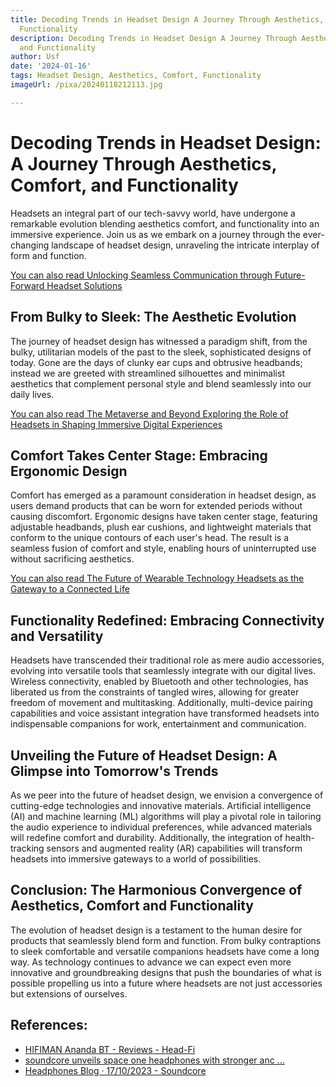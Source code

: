 ```yaml
---
title: Decoding Trends in Headset Design A Journey Through Aesthetics, Comfort, and
  Functionality
description: Decoding Trends in Headset Design A Journey Through Aesthetics, Comfort,
  and Functionality
author: Usf
date: '2024-01-16'
tags: Headset Design, Aesthetics, Comfort, Functionality
imageUrl: /pixa/20240118212113.jpg

---
```

#  Decoding Trends in Headset Design: A Journey Through Aesthetics, Comfort, and Functionality

Headsets an integral  part  of our tech-savvy world, have undergone a remarkable evolution blending aesthetics comfort, and functionality  into an  immersive experience. Join us as we embark on a journey through the ever-changing landscape of headset design,  unraveling the intricate interplay of form  and  function.

[You can also read Unlocking Seamless Communication through Future-Forward Headset  Solutions](Unlocking%20Seamless%20Communication%20through%20Future-Forward%20Headset%20Solutions)


## From Bulky to  Sleek: The Aesthetic Evolution

The journey  of headset design has  witnessed a paradigm shift,  from the bulky,  utilitarian models of the past to the sleek, sophisticated designs of today. Gone are the days of clunky ear cups and  obtrusive headbands; instead we are greeted with streamlined silhouettes and  minimalist aesthetics that complement personal style and blend seamlessly into  our daily lives.

[You can also read The  Metaverse and Beyond Exploring  the Role of  Headsets in  Shaping Immersive Digital Experiences](The%20Metaverse%20and%20Beyond%20Exploring%20the%20Role%20of%20Headsets%20in%20Shaping%20Immersive%20Digital%20Experiences)


## Comfort Takes Center  Stage: Embracing Ergonomic Design

Comfort has emerged as a paramount consideration in headset design,  as users demand products that can be worn for extended periods without causing discomfort. Ergonomic designs have taken center stage, featuring adjustable headbands, plush ear cushions, and lightweight materials that conform to the unique contours of  each user's head. The result is a seamless fusion of comfort and style,  enabling hours of uninterrupted use without sacrificing aesthetics.

[You can also read The Future of Wearable Technology Headsets as the Gateway to a Connected Life](The%20Future%20of%20Wearable%20Technology%20Headsets%20as%20the%20Gateway%20to%20a%20Connected%20Life)


## Functionality Redefined: Embracing Connectivity and Versatility

Headsets have transcended their traditional  role as mere audio accessories, evolving  into versatile tools that seamlessly  integrate with our digital lives. Wireless connectivity, enabled by Bluetooth and other technologies, has liberated us from the constraints  of  tangled wires, allowing for greater freedom of movement  and multitasking. Additionally, multi-device pairing capabilities  and voice assistant integration have  transformed headsets into indispensable companions for work, entertainment and communication.

## Unveiling  the Future of Headset Design: A Glimpse into Tomorrow's Trends

As we peer into the future of headset design, we envision a convergence of cutting-edge technologies and innovative materials. Artificial intelligence (AI) and machine learning (ML) algorithms will play a pivotal role in tailoring the audio experience to individual preferences, while advanced materials will redefine comfort and durability. Additionally, the integration of health-tracking sensors and  augmented reality (AR) capabilities will transform headsets into  immersive gateways  to a world of possibilities.

## Conclusion: The Harmonious Convergence of Aesthetics,  Comfort and Functionality

The evolution of headset design is a testament  to the human desire for products that seamlessly blend  form and function. From bulky contraptions to  sleek comfortable and versatile companions headsets have  come a long way. As technology continues to advance we can expect even more innovative and groundbreaking designs that push the boundaries of what is possible propelling us into a future where headsets  are  not  just accessories but extensions of  ourselves.

## References:
- [HIFIMAN Ananda BT - Reviews - Head-Fi](https://www.head-fi.org/showcase/hifiman-ananda-bt.24092/reviews)
- [soundcore unveils space one headphones with stronger anc ...](https://media.newswire.ca/forefrontmedianews.html?rkey=20230821SF88823&filter=20509)
- [Headphones Blog · 17/10/2023 - Soundcore](https://us.soundcore.com/blogs/all)

